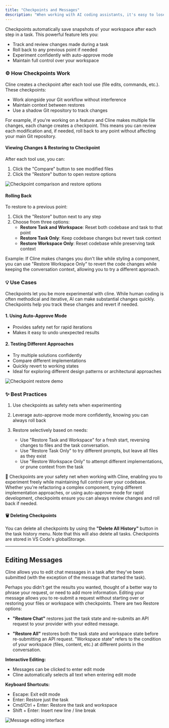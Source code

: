 ```yaml
---
title: "Checkpoints and Messages"
description: "When working with AI coding assistants, it's easy to lose control as they make rapid changes to your codebase. That's why we built Checkpoints - your safety net for experimenting confidently."
---
```


Checkpoints automatically save snapshots of your workspace after each step in a task. This powerful feature lets you:

-   Track and review changes made during a task
-   Roll back to any previous point if needed
-   Experiment confidently with auto-approve mode
-   Maintain full control over your workspace

### ⚙️ How Checkpoints Work

Cline creates a checkpoint after each tool use (file edits, commands, etc.). These checkpoints:

-   Work alongside your Git workflow without interference
-   Maintain context between restores
-   Use a shadow Git repository to track changes

For example, if you're working on a feature and Cline makes multiple file changes, each change creates a checkpoint. This means you can review each modification and, if needed, roll back to any point without affecting your main Git repository.

#### Viewing Changes & Restoring to Checkpoint

After each tool use, you can:

1. Click the "Compare" button to see modified files
2. Click the "Restore" button to open restore options

<Frame>
	<img src="/assets/robot_panel_dark.png" alt="Checkpoint comparison and restore options" />
</Frame>

#### Rolling Back

To restore to a previous point:

1. Click the "Restore" button next to any step
2. Choose from three options:
    - **Restore Task and Workspace**: Reset both codebase and task to that point
    - **Restore Task Only**: Keep codebase changes but revert task context
    - **Restore Workspace Only**: Reset codebase while preserving task context

Example: If Cline makes changes you don't like while styling a component, you can use "Restore Workspace Only" to revert the code changes while keeping the conversation context, allowing you to try a different approach.

### 💡 Use Cases

Checkpoints let you be more experimental with cline. While human coding is often methodical and iterative, AI can make substantial changes quickly. Checkpoints help you track these changes and revert if needed.

#### 1. Using Auto-Approve Mode

-   Provides safety net for rapid iterations
-   Makes it easy to undo unexpected results

#### 2. Testing Different Approaches

-   Try multiple solutions confidently
-   Compare different implementations
-   Quickly revert to working states
-   Ideal for exploring different design patterns or architectural approaches

<Frame caption="In this case, I didn't like the changes Cline made to my robot dog-walking website (still working on the robots) and I wanted to revert both the codebase and the task to before any changes were made so I could start fresh.">
	<img src="/assets/robot_panel_dark.png" alt="Checkpoint restore demo" />
</Frame>

### ✨ Best Practices

1. Use checkpoints as safety nets when experimenting
2. Leverage auto-approve mode more confidently, knowing you can always roll back
3. Restore selectively based on needs:

    - Use "Restore Task and Workspace" for a fresh start, reversing changes to files and the task conversation.
    - Use "Restore Task Only" to try different prompts, but leave all files as they exist
    - Use "Restore Workspace Only" to attempt different implementations, or prune context from the task

🛟 Checkpoints are your safety net when working with Cline, enabling you to experiment freely while maintaining full control over your codebase. Whether you're refactoring a complex component, trying different implementation approaches, or using auto-approve mode for rapid development, checkpoints ensure you can always review changes and roll back if needed.

#### 🗑️ Deleting Checkpoints

You can delete all checkpoints by using the **"Delete All History"** button in the task history menu. Note that this will also delete all tasks. Checkpoints are stored in VS Code's globalStorage.

---

## Editing Messages

Cline allows you to edit chat messages in a task after they've been submitted (with the exception of the message that started the task).

Perhaps you didn't get the results you wanted, thought of a better way to phrase your request, or need to add more information. Editing your message allows you to re-submit a request without starting over or restoring your files or workspace with checkpoints. There are two Restore options:

-   **"Restore Chat"** restores just the task state and re-submits an API request to your provider with your edited message.

-   **"Restore All"** restores both the task state and workspace state before re-submitting an API request. "Workspace state" refers to the condition of your workspace (files, content, etc.) at different points in the conversation.

**Interactive Editing:**

-   Messages can be clicked to enter edit mode
-   Cline automatically selects all text when entering edit mode

**Keyboard Shortcuts:**

-   Escape: Exit edit mode
-   Enter: Restore just the task
-   Cmd/Ctrl + Enter: Restore the task and workspace
-   Shift + Enter: Insert new line / line break

<Frame>
	<img src="/assets/robot_panel_dark.png" alt="Message editing interface" />
</Frame>
